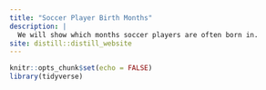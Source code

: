 ```yaml
---
title: "Soccer Player Birth Months"
description: |
  We will show which months soccer players are often born in.
site: distill::distill_website
---
```


```r
knitr::opts_chunk$set(echo = FALSE)
library(tidyverse)

```

